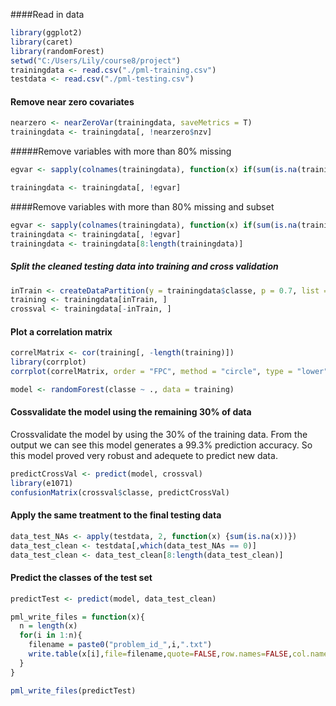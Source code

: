 

####Read in data

```r
library(ggplot2)
library(caret)
library(randomForest)
setwd("C:/Users/Lily/course8/project")
trainingdata <- read.csv("./pml-training.csv")
testdata <- read.csv("./pml-testing.csv")
```
#### Remove near zero covariates

```r
nearzero <- nearZeroVar(trainingdata, saveMetrics = T)
trainingdata <- trainingdata[, !nearzero$nzv]
```

#####Remove variables with more than 80% missing 

```r
egvar <- sapply(colnames(trainingdata), function(x) if(sum(is.na(trainingdata[, x])) > 0.8*nrow(trainingdata)){return(T)}else{return(F)})

trainingdata <- trainingdata[, !egvar]
```

####Remove variables with more than 80% missing and subset

```r
egvar <- sapply(colnames(trainingdata), function(x) if(sum(is.na(trainingdata[, x])) > 0.8*nrow(trainingdata)){return(T)}else{return(F)})
trainingdata <- trainingdata[, !egvar]
trainingdata <- trainingdata[8:length(trainingdata)]
```

##### Split the cleaned testing data into training and cross validation

```r
inTrain <- createDataPartition(y = trainingdata$classe, p = 0.7, list = FALSE)
training <- trainingdata[inTrain, ]
crossval <- trainingdata[-inTrain, ]
```
#### Plot a correlation matrix

```r
correlMatrix <- cor(training[, -length(training)])
library(corrplot)
corrplot(correlMatrix, order = "FPC", method = "circle", type = "lower", tl.cex = 0.8,tl.col = rgb(0, 0, 0))

```

```r
model <- randomForest(classe ~ ., data = training)

```

#### Cossvalidate the model using the remaining 30% of data
Crossvalidate the model by using the 30% of the training data. 
From the output we can see this model generates a 99.3% prediction accuracy. 
So this model proved very robust and adequete to predict new data.
```r
predictCrossVal <- predict(model, crossval)
library(e1071)
confusionMatrix(crossval$classe, predictCrossVal)

```
#### Apply the same treatment to the final testing data
```r
data_test_NAs <- apply(testdata, 2, function(x) {sum(is.na(x))})
data_test_clean <- testdata[,which(data_test_NAs == 0)]
data_test_clean <- data_test_clean[8:length(data_test_clean)]

```
#### Predict the classes of the test set

```r
predictTest <- predict(model, data_test_clean)

pml_write_files = function(x){
  n = length(x)
  for(i in 1:n){
    filename = paste0("problem_id_",i,".txt")
    write.table(x[i],file=filename,quote=FALSE,row.names=FALSE,col.names=FALSE)
  }
}

pml_write_files(predictTest)

```

